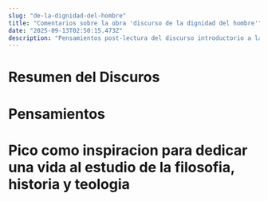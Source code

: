 ```yaml
---
slug: "de-la-dignidad-del-hombre"
title: "Comentarios sobre la obra 'discurso de la dignidad del hombre'"
date: "2025-09-13T02:50:15.473Z"
description: "Pensamientos post-lectura del discurso introductorio a las 900 tesis de Pico Della Mirandola"
---
```


# Resumen del Discuros

# Pensamientos

# Pico como inspiracion para dedicar una vida al estudio de la filosofia, historia y teologia
